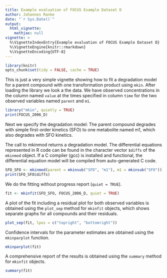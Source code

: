---
title: Example evaluation of FOCUS Example Dataset D
author: Johannes Ranke
date: "`r Sys.Date()`"
output:
  html_vignette:
    mathjax: null
vignette: >
  %\VignetteIndexEntry{Example evaluation of FOCUS Example Dataset D}
  %\VignetteEngine{knitr::rmarkdown}
  %\VignetteEncoding{UTF-8}
---

```{r, include = FALSE}
library(knitr)
opts_chunk$set(tidy = FALSE, cache = TRUE)
```

This is just a very simple vignette showing how to fit a degradation model for a parent
compound with one transformation product using `mkin`.  After loading the
library we look a the data. We have observed concentrations in the column named
`value` at the times specified in column `time` for the two observed variables
named `parent` and `m1`.


```{r data}
library("mkin", quietly = TRUE)
print(FOCUS_2006_D)
```

Next we specify the degradation model: The parent compound degrades with simple first-order
kinetics (SFO) to one metabolite named m1, which also degrades with SFO kinetics.

The call to mkinmod returns a degradation model. The differential equations represented in
R code can be found in the character vector `$diffs` of the `mkinmod` object. If
a C compiler (gcc) is installed and functional, the differential equation model will
be compiled from auto-generated C code.

```{r model}
SFO_SFO <- mkinmod(parent = mkinsub("SFO", "m1"), m1 = mkinsub("SFO"))
print(SFO_SFO$diffs)
```

We do the fitting without progress report (`quiet = TRUE`).


```{r fit}
fit <- mkinfit(SFO_SFO, FOCUS_2006_D, quiet = TRUE)
```

A plot of the fit including a residual plot for both observed variables is obtained
using the `plot_sep` method for `mkinfit` objects, which shows separate graphs for
all compounds and their residuals.

```{r plot, fig.height = 6, fig.width = 8}
plot_sep(fit, lpos = c("topright", "bottomright"))
```

Confidence intervals for the parameter estimates are obtained using the `mkinparplot` function.


```{r plot_2, fig.height = 4, fig.width = 8}
mkinparplot(fit)
```

A comprehensive report of the results is obtained using the `summary` method for `mkinfit`
objects.


```{r}
summary(fit)
```
